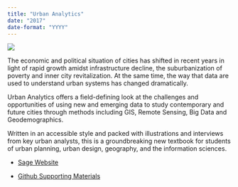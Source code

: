 ```yaml
---
title: "Urban Analytics"
date: "2017"
date-format: "YYYY"
---
```


::: column-margin
![](../../img/UA.png)
:::

The economic and political situation of cities has shifted in recent years in light of rapid growth amidst infrastructure decline, the suburbanization of poverty and inner city revitalization. At the same time, the way that data are used to understand urban systems has changed dramatically.

Urban Analytics offers a field-defining look at the challenges and opportunities of using new and emerging data to study contemporary and future cities through methods including GIS, Remote Sensing, Big Data and Geodemographics.

Written in an accessible style and packed with illustrations and interviews from key urban analysts, this is a groundbreaking new textbook for students of urban planning, urban design, geography, and the information sciences.

-   [Sage Website](https://uk.sagepub.com/en-gb/eur/urban-analytics/book249267)

-   [Github Supporting Materials](https://github.com/alexsingleton/urban_analytics)
